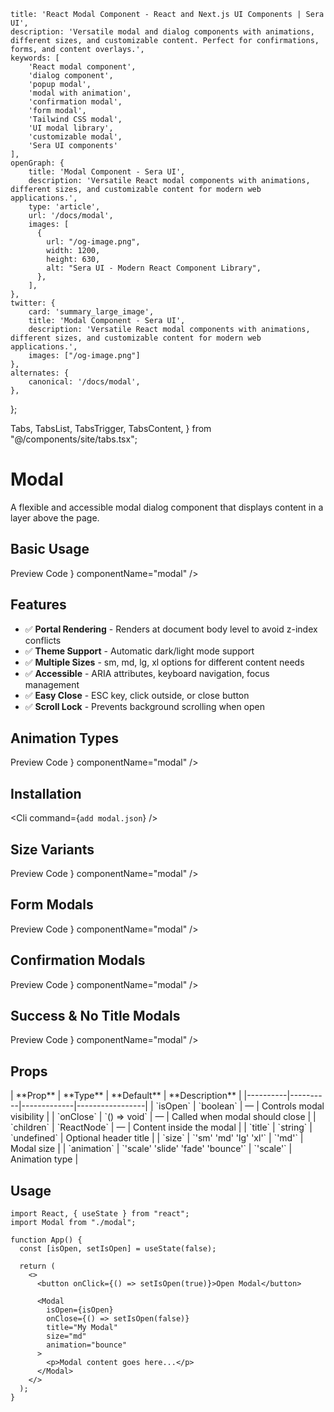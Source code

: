     title: 'React Modal Component - React and Next.js UI Components | Sera UI',
    description: 'Versatile modal and dialog components with animations, different sizes, and customizable content. Perfect for confirmations, forms, and content overlays.',
    keywords: [
        'React modal component',
        'dialog component',
        'popup modal',
        'modal with animation',
        'confirmation modal',
        'form modal',
        'Tailwind CSS modal',
        'UI modal library',
        'customizable modal',
        'Sera UI components'
    ],
    openGraph: {
        title: 'Modal Component - Sera UI',
        description: 'Versatile React modal components with animations, different sizes, and customizable content for modern web applications.',
        type: 'article',
        url: '/docs/modal',
        images: [
          {
            url: "/og-image.png",
            width: 1200,
            height: 630,
            alt: "Sera UI - Modern React Component Library",
          },
        ],
    },
    twitter: {
        card: 'summary_large_image',
        title: 'Modal Component - Sera UI',
        description: 'Versatile React modal components with animations, different sizes, and customizable content for modern web applications.',
        images: ["/og-image.png"]
    },
    alternates: {
        canonical: '/docs/modal',
    },
};

  Tabs,
  TabsList,
  TabsTrigger,
  TabsContent,
} from "@/components/site/tabs.tsx";



# Modal <AI dir="left"/>

A flexible and accessible modal dialog component that displays content in a layer above the page.

## Basic Usage

<Tabs defaultValue="preview" className="">
  <TabsList>
    <TabsTrigger value="preview">Preview</TabsTrigger>
    <TabsTrigger value="code">Code</TabsTrigger>
  </TabsList>
  <TabsContent value="preview">
    <ComponentRenderer component={<BasicModal />} componentName="modal" />
  </TabsContent>
  <TabsContent value="code">
    <CodeBlock filePath="src/app/docs/modal/basic-modal.tsx" />
  </TabsContent>
</Tabs>

## Features

- ✅ **Portal Rendering** - Renders at document body level to avoid z-index conflicts
- ✅ **Theme Support** - Automatic dark/light mode support
- ✅ **Multiple Sizes** - sm, md, lg, xl options for different content needs
- ✅ **Accessible** - ARIA attributes, keyboard navigation, focus management
- ✅ **Easy Close** - ESC key, click outside, or close button
- ✅ **Scroll Lock** - Prevents background scrolling when open

## Animation Types

<Tabs defaultValue="preview" className="">
  <TabsList>
    <TabsTrigger value="preview">Preview</TabsTrigger>
    <TabsTrigger value="code">Code</TabsTrigger>
  </TabsList>
  <TabsContent value="preview">
    <ComponentRenderer component={<AnimationModal />} componentName="modal" />
  </TabsContent>
  <TabsContent value="code">
    <CodeBlock filePath="src/app/docs/modal/animation-modal.tsx" />
  </TabsContent>
</Tabs>

## Installation

<Cli command={`add modal.json`} />

## Size Variants

<Tabs defaultValue="preview" className="">
  <TabsList>
    <TabsTrigger value="preview">Preview</TabsTrigger>
    <TabsTrigger value="code">Code</TabsTrigger>
  </TabsList>
  <TabsContent value="preview">
    <ComponentRenderer component={<SizeVariants />} componentName="modal" />
  </TabsContent>
  <TabsContent value="code">
    <CodeBlock filePath="src/app/docs/modal/size-variants.tsx" />
  </TabsContent>
</Tabs>

## Form Modals

<Tabs defaultValue="preview" className="">
  <TabsList>
    <TabsTrigger value="preview">Preview</TabsTrigger>
    <TabsTrigger value="code">Code</TabsTrigger>
  </TabsList>
  <TabsContent value="preview">
    <ComponentRenderer component={<FormModal />} componentName="modal" />
  </TabsContent>
  <TabsContent value="code">
    <CodeBlock filePath="src/app/docs/modal/form-modal.tsx" />
  </TabsContent>
</Tabs>

## Confirmation Modals

<Tabs defaultValue="preview" className="">
  <TabsList>
    <TabsTrigger value="preview">Preview</TabsTrigger>
    <TabsTrigger value="code">Code</TabsTrigger>
  </TabsList>
  <TabsContent value="preview">
    <ComponentRenderer
      component={<ConfirmationModal />}
      componentName="modal"
    />
  </TabsContent>
  <TabsContent value="code">
    <CodeBlock filePath="src/app/docs/modal/confirmation-modal.tsx" />
  </TabsContent>
</Tabs>

## Success & No Title Modals

<Tabs defaultValue="preview" className="">
  <TabsList>
    <TabsTrigger value="preview">Preview</TabsTrigger>
    <TabsTrigger value="code">Code</TabsTrigger>
  </TabsList>
  <TabsContent value="preview">
    <ComponentRenderer component={<SuccessModal />} componentName="modal" />
  </TabsContent>
  <TabsContent value="code">
    <CodeBlock filePath="src/app/docs/modal/success-modal.tsx" />
  </TabsContent>
</Tabs>

## Props

<MdxTable>
  | **Prop** | **Type** | **Default** | **Description** |
  |----------|----------|-------------|-----------------|
  | `isOpen` | `boolean` | — | Controls modal visibility |
  | `onClose` | `() => void` | — | Called when modal should close |
  | `children` | `ReactNode` | — | Content inside the modal |
  | `title` | `string` | `undefined` | Optional header title |
  | `size` | `'sm'  'md' 'lg' 'xl'` | `'md'` | Modal size |
  | `animation` | `'scale'  'slide' 'fade' 'bounce'` | `'scale'` | Animation type |
</MdxTable>

## Usage

```tsx
import React, { useState } from "react";
import Modal from "./modal";

function App() {
  const [isOpen, setIsOpen] = useState(false);

  return (
    <>
      <button onClick={() => setIsOpen(true)}>Open Modal</button>

      <Modal
        isOpen={isOpen}
        onClose={() => setIsOpen(false)}
        title="My Modal"
        size="md"
        animation="bounce"
      >
        <p>Modal content goes here...</p>
      </Modal>
    </>
  );
}
```
